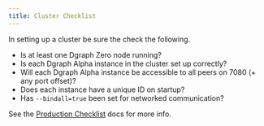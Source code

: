 ```yaml
---
title: Cluster Checklist
---
```


In setting up a cluster be sure the check the following.

- Is at least one Dgraph Zero node running?
- Is each Dgraph Alpha instance in the cluster set up correctly?
- Will each Dgraph Alpha instance be accessible to all peers on 7080 (+ any port
  offset)?
- Does each instance have a unique ID on startup?
- Has `--bindall=true` been set for networked communication?

See the [Production Checklist](./production-checklist) docs for more info.
